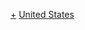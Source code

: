 {{Navbox
|name = 日本駐美國大使
|title = {{Flagicon|JPN}} [[日本駐美國大使館|日本駐美國大使]]
|titlestyle = border-top: 3px solid #FACEFF;
|groupstyle = text-align:left;
|bodyclass = hlist hlist-pipe
|group1 = 全權公使
|list1 =
*[[高木三郎]] <small>1872-1873</small> <sub>臨時代理公使</sub>
*[[矢野二郎]] <small>1873-1874</small> <sub>臨時代理公使</sub>
*[[吉田清成]] <small>1874-1882</small>
*[[寺島宗則]] <small>1882-1884</small>
*[[九鬼隆一]] <small>1884-1888</small>
*[[陸奥宗光]] <small>1888-1890</small>
*[[建野鄉三]] <small>1891-1894</small>
*[[栗野慎一郎]] <small>1894-1896</small>
*[[星亨]] <small>1896-1898</small>
*[[小村壽太郎]] <small>1898-1900</small>
*[[高平小五郎]] <small>1900-1906</small>
*大使館升格 <small>1906</small>
|group2 = 全權大使
|list2 =
*[[青木周藏]] <small>1906-1908</small>
*[[高平小五郎]] <small>1908-1909</small>
*[[內田康哉]] <small>1909-1911</small>
*[[珍田捨巳]] <small>1912-1916</small>
*[[佐藤愛麿]] <small>1916-1918</small>
*[[石井菊次郎]] <small>1918-1919</small>
*[[幣原喜重郎]] <small>1919-1922</small>
*[[埴原正直]] <small>1922-1924</small>
*[[松平恆雄]] <small>1924-1928</small>
*[[出淵勝次]] <small>1928-1934</small>
*[[齋藤博 (外交官)|齋藤博]] <small>1934-1939</small>
*[[堀內謙介]] <small>1938-1940</small>
*[[野村吉三郎]] <small>1941-1944</small>
*[[來栖三郎 (外交官)|來栖三郎]] <small>1941-1945</small>
*（無）
*[[新木榮吉]] <small>1952-1953</small>
*[[井口貞夫]] <small>1954-1956</small>
*[[谷正之]] <small>1956-1957</small>
*[[朝海浩一郎]] <small>1957-1963</small>
*[[武內龍次]] <small>1963-1967</small>
*[[下田武三]] <small>1967-1970</small>
*[[牛場信彥]] <small>1970-1973</small>
*[[安川壯]] <small>1973-1975</small>
*[[東鄉文彥]] <small>1975-1980</small>
*[[大河原良雄]] <small>1980-1985</small>
*[[松永信雄]] <small>1985-1989</small>
*[[村田良平]] <small>1989-1992</small>
*[[栗山尚一]] <small>1992-1995</small>
*[[齋藤邦彥 (外交官)|齋藤邦彥]] <small>1995-1999</small>
*[[柳井俊二]] <small>1999-2001</small>
*[[加藤良三]] <small>2001-2008</small>
*[[藤崎一郎]] <small>2008-2012</small>
*[[佐佐江賢一郎]] <small>2012-2018</small>
*[[杉山晉輔]] <small>2018-2020</small>
*[[富田浩司]] <small>2020-</small>
}}
<noinclude>
[[Category:日本駐美國大使|+]]
[[Category:日本駐外大使模板|United States]]
</noinclude>